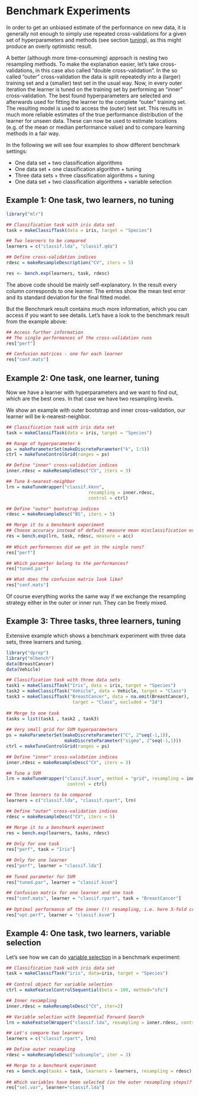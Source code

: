 Benchmark Experiments
=====================


In order to get an unbiased estimate of the performance on new data,
it is generally not enough to simply use repeated cross-validations
for a given set of hyperparameters and methods (see section [tuning](tune.md)), 
as this might produce an overly optimistic result.

A better (although more time-consuming) approach is nesting two
resampling methods.  To make the explanation easier, let's take
cross-validations, in this case also called "double cross-validation".
In the so called "outer" cross-validation the data is split repeatedly
into a (larger) training set and a (smaller) test set in the usual
way. Now, in every outer iteration the learner is tuned on the
training set by performing an "inner" cross-validation. The best found
hyperparameters are selected and afterwards used for fitting the learner 
to the complete "outer" training set. The resulting model is used to
access the (outer) test set. This results in much more reliable
estimates of the true performance distribution of the learner for unseen
data. These can now be used to estimate locations (e.g. of the mean
or median performance value) and to compare learning methods in a fair
way.

In the following we will see four examples to show different benchmark settings:

* One data set  +	two classification algorithms
* One data set	+	one classification algorithm	+	tuning
* Three data sets	+	three classification algorithms	+	tuning
* One data set	+	two classification algorithms	+	variable selection


Example 1: One task, two learners, no tuning
----------------------------------------------

```r
library("mlr")

## Classification task with iris data set 
task = makeClassifTask(data = iris, target = "Species")

## Two learners to be compared 
learners = c("classif.lda", "classif.qda")

## Define cross-validation indices 
rdesc = makeResampleDescription("CV", iters = 5)

res <- bench.exp(learners, task, rdesc)
``` 

The above code should be mainly self-explanatory. In the result every
column corresponds to one learner.  The entries show the mean test
error and its standard deviation for the final fitted model.

But the Benchmark result contains much more information, which you can
access if you want to see details. Let's have a look to the benchmark
result from the example above:

```r
## Access further information 
## The single performances of the cross-validation runs 
res["perf"]

## Confusion matrices - one for each learner
res["conf.mats"]
``` 
	
Example 2: One task, one learner, tuning
----------------------------------------

Now we have a learner with hyperparameters and we want to find out,
which are the best ones. In that case we have two resampling levels.

We show an example with outer bootstrap and inner cross-validation,
our learner will be k-nearest-neighbor.

```r
## Classification task with iris data set 
task = makeClassifTask(data = iris, target = "Species")

## Range of hyperparameter k  
ps = makeParameterSet(makeDiscreteParameter("k", 1:5))
ctrl = makeTuneControlGrid(ranges = ps)

## Define "inner" cross-validation indices
inner.rdesc = makeResampleDesc("CV", iters = 3)   

## Tune k-nearest-neighbor
lrn = makeTuneWrapper("classif.kknn",
                               resampling = inner.rdesc, 
                               control = ctrl)

## Define "outer" bootstrap indices 
rdesc = makeResampleDesc("BS", iters = 5)

## Merge it to a benchmark experiment 
## Choose accuracy instead of default measure mean misclassification error
res = bench.exp(lrn, task, rdesc, measure = acc)
	
## Which performances did we get in the single runs? 
res["perf"]

## Which parameter belong to the performances? 
res["tuned.par"]

## What does the confusion matrix look like? 
res["conf.mats"]
``` 

Of course everything works the same way if we exchange the resampling
strategy either in the outer or inner run.  They can be freely
mixed.

Example 3: Three tasks, three learners, tuning
----------------------------------------------

Extensive example which shows a benchmark experiment with three data
sets, three learners and tuning.

```r
library("dprep")
library("mlbench")
data(BreastCancer)
data(Vehicle)

## Classification task with three data sets 
task1 = makeClassifTask("Iris", data = iris, target = "Species")
task2 = makeClassifTask("Vehicle", data = Vehicle, target = "Class")
task3 = makeClassifTask("BreastCancer", data = na.omit(BreastCancer), 
                         target = "Class", excluded = "Id")
	
## Merge to one task
tasks = list(task1 , task2 , task3)
	
## Very small grid for SVM hyperparameters  
ps = makeParameterSet(makeDiscreteParameter("C", 2^seq(-1,1)), 
                      makeDiscreteParameter("sigma", 2^seq(-1,1)))
ctrl = makeTuneControlGrid(ranges = ps)

## Define "inner" cross-validation indices
inner.rdesc = makeResampleDesc("CV", iters = 3)   

## Tune a SVM
lrn = makeTuneWrapper("classif.ksvm", method = "grid", resampling = inner.rdesc, 
                       control = ctrl)

## Three learners to be compared 
learners = c("classif.lda", "classif.rpart", lrn)

## Define "outer" cross-validation indices 
rdesc = makeResampleDesc("CV", iters = 5)

## Merge it to a benchmark experiment 
res = bench.exp(learners, tasks, rdesc)
	
## Only for one task
res["perf", task = "Iris"]

## Only for one learner
res["perf", learner = "classif.lda"]
		
## Tuned parameter for SVM
res["tuned.par", learner = "classif.ksvm"]

## Confusion matrix for one learner and one task
res["conf.mats", learner = "classif.rpart", task = "BreastCancer"]
	
## Optimal performance of the inner (!) resampling, i.e. here 3-fold cross-validation
res["opt.perf", learner = "classif.ksvm"]
```

Example 4: One task, two learners, variable selection
-----------------------------------------------------

Let's see how we can do [variable selection](variable_selection.md) in
a benchmark experiment:

```r
## Classification task with iris data set 
task = makeClassifTask("iris", data=iris, target = "Species")  
	
## Control object for variable selection
ctrl = makeFeatselControlSequential(beta = 100, method="sfs")

## Inner resampling
inner.rdesc = makeResampleDesc("CV", iter=2)

## Variable selection with Sequential Forward Search
lrn = makeFeatselWrapper("classif.lda", resampling = inner.rdesc, control = ctrl)

## Let's compare two learners
learners = c("classif.rpart", lrn)

## Define outer resampling 
rdesc = makeResampleDesc("subsample", iter = 3)

## Merge to a benchmark experiment
res = bench.exp(tasks = task, learners = learners, resampling = rdesc)
	
## Which variables have been selected (in the outer resampling steps)?
res["sel.var", learner="classif.lda"]
```

<!--(
.. |benchmark_processing| image:: /_images/benchmark_processing.png
     :align: middle
     :width: 40em
     :alt: Benchmark processing pipeline
)-->